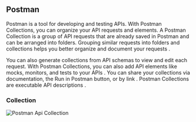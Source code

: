 ## Postman

Postman is a tool for developing and testing APIs. With Postman Collections, you can organize your API requests and elements.
A Postman Collection is a group of API requests that are already saved in Postman and can be arranged into folders. Grouping similar requests into folders and collections helps you better organize and document your requests .

You can also generate collections from API schemas to view and edit each request. With Postman Collections, you can also add API elements like mocks, monitors, and tests to your APIs . You can share your collections via documentation, the Run in Postman button, or by link . Postman Collections are executable API descriptions .

### Collection

![Postman Api Collection](../../../public/images/postman.png)
